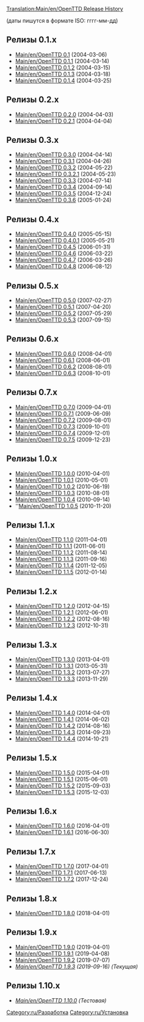 [[Translation:Main/en/OpenTTD Release History]]{{en/-}}{{ru/OTTDВерсии}}

(даты пишутся в формате ISO: гггг-мм-дд)

==Релизы 0.1.x==
*[[Main/en/OpenTTD 0.1]] (2004-03-06)
*[[Main/en/OpenTTD 0.1.1]] (2004-03-14)
*[[Main/en/OpenTTD 0.1.2]] (2004-03-15)
*[[Main/en/OpenTTD 0.1.3]] (2004-03-18)
*[[Main/en/OpenTTD 0.1.4]] (2004-03-25)

==Релизы 0.2.x==
*[[Main/en/OpenTTD 0.2.0]] (2004-04-03)
*[[Main/en/OpenTTD 0.2.1]] (2004-04-04)

==Релизы 0.3.x==
*[[Main/en/OpenTTD 0.3.0]] (2004-04-14)
*[[Main/en/OpenTTD 0.3.1]] (2004-04-26)
*[[Main/en/OpenTTD 0.3.2]] (2004-05-22)
*[[Main/en/OpenTTD 0.3.2.1]] (2004-05-23)
*[[Main/en/OpenTTD 0.3.3]] (2004-07-14)
*[[Main/en/OpenTTD 0.3.4]] (2004-09-14)
*[[Main/en/OpenTTD 0.3.5]] (2004-12-24)
*[[Main/en/OpenTTD 0.3.6]] (2005-01-24)

==Релизы 0.4.x==
*[[Main/en/OpenTTD 0.4.0]] (2005-05-15)
*[[Main/en/OpenTTD 0.4.0.1]] (2005-05-21)
*[[Main/en/OpenTTD 0.4.5]] (2006-01-31)
*[[Main/en/OpenTTD 0.4.6]] (2006-03-22)
*[[Main/en/OpenTTD 0.4.7]] (2006-03-26)
*[[Main/en/OpenTTD 0.4.8]] (2006-08-12)

==Релизы 0.5.x==
*[[Main/en/OpenTTD 0.5.0]] (2007-02-27)
*[[Main/en/OpenTTD 0.5.1]] (2007-04-20)
*[[Main/en/OpenTTD 0.5.2]] (2007-05-29)
*[[Main/en/OpenTTD 0.5.3]] (2007-09-15)

==Релизы 0.6.x==
*[[Main/en/OpenTTD 0.6.0]] (2008-04-01)
*[[Main/en/OpenTTD 0.6.1]] (2008-06-01)
*[[Main/en/OpenTTD 0.6.2]] (2008-08-01)
*[[Main/en/OpenTTD 0.6.3]] (2008-10-01)

==Релизы 0.7.x==
*[[Main/en/OpenTTD 0.7.0]] (2009-04-01)
*[[Main/en/OpenTTD 0.7.1]] (2009-06-09)
*[[Main/en/OpenTTD 0.7.2]] (2009-08-01)
*[[Main/en/OpenTTD 0.7.3]] (2009-10-01)
*[[Main/en/OpenTTD 0.7.4]] (2009-12-01)
*[[Main/en/OpenTTD 0.7.5]] (2009-12-23)
==Релизы 1.0.x==
*[[Main/en/OpenTTD 1.0.0]] (2010-04-01)
*[[Main/en/OpenTTD 1.0.1]] (2010-05-01)
*[[Main/en/OpenTTD 1.0.2]] (2010-06-19)
*[[Main/en/OpenTTD 1.0.3]] (2010-08-01)
*[[Main/en/OpenTTD 1.0.4]] (2010-09-14)
*''[[Main/en/OpenTTD 1.0.5]] (2010-11-20)

==Релизы 1.1.x==
*[[Main/en/OpenTTD 1.1.0]] (2011-04-01)
*[[Main/en/OpenTTD 1.1.1]] (2011-06-01)
*[[Main/en/OpenTTD 1.1.2]] (2011-08-14)
*[[Main/en/OpenTTD 1.1.3]] (2011-09-16)
*[[Main/en/OpenTTD 1.1.4]] (2011-12-05)
*[[Main/en/OpenTTD 1.1.5]] (2012-01-14)

==Релизы 1.2.x==
*[[Main/en/OpenTTD 1.2.0]] (2012-04-15)
*[[Main/en/OpenTTD 1.2.1]] (2012-06-01)
*[[Main/en/OpenTTD 1.2.2]] (2012-08-16)
*[[Main/en/OpenTTD 1.2.3]] (2012-10-31)

==Релизы 1.3.x==
*[[Main/en/OpenTTD 1.3.0]] (2013-04-01)
*[[Main/en/OpenTTD 1.3.1]] (2013-05-31)
*[[Main/en/OpenTTD 1.3.2]] (2013-07-27)
*[[Main/en/OpenTTD 1.3.3]] (2013-11-29)

==Релизы 1.4.x==
*[[Main/en/OpenTTD 1.4.0]] (2014-04-01)
*[[Main/en/OpenTTD 1.4.1]] (2014-06-02)
*[[Main/en/OpenTTD 1.4.2]] (2014-08-16)
*[[Main/en/OpenTTD 1.4.3]] (2014-09-23)
*[[Main/en/OpenTTD 1.4.4]] (2014-10-21)

==Релизы 1.5.x==
*[[Main/en/OpenTTD 1.5.0]] (2015-04-01)
*[[Main/en/OpenTTD 1.5.1]] (2015-06-01)
*[[Main/en/OpenTTD 1.5.2]] (2015-09-03)
*[[Main/en/OpenTTD 1.5.3]] (2015-12-03)

==Релизы 1.6.x==
*[[Main/en/OpenTTD 1.6.0]] (2016-04-01)
*[[Main/en/OpenTTD 1.6.1]] (2016-06-30)

==Релизы 1.7.x==
*[[Main/en/OpenTTD 1.7.0]] (2017-04-01)
*[[Main/en/OpenTTD 1.7.1]] (2017-06-13)
*[[Main/en/OpenTTD 1.7.2]] (2017-12-24)

==Релизы 1.8.x==
*[[Main/en/OpenTTD 1.8.0]] (2018-04-01)

==Релизы 1.9.x==
*[[Main/en/OpenTTD 1.9.0]] (2019-04-01)
*[[Main/en/OpenTTD 1.9.1]] (2019-04-08)
*[[Main/en/OpenTTD 1.9.2]] (2019-07-07)
*''[[Main/en/OpenTTD 1.9.3]] (2019-09-16) (Текущая)''

==Релизы 1.10.x==
*''[[Main/en/OpenTTD 1.10.0]] (Тестовая)''


[[Category:ru/Разработка]]
[[Category:ru/Установка]]